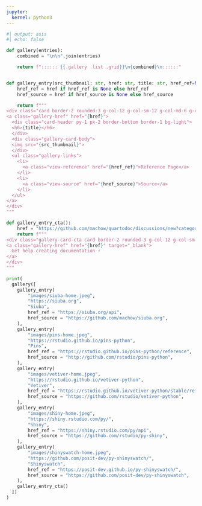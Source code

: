 ```yaml
---
jupyter:
  kernel: python3
---
```


:::::: {.column-page }


```python
#| output: asis
#| echo: false

def gallery(entries):
    combined = "\n\n".join(entries)

    return f":::::: {{.gallery .list .grid}}\n{combined}\n::::::"


def gallery_entry(src_thumbnail: str, href: str, title: str, href_ref=None, href_source=None):
    href_ref = href if href_ref is None else href_ref
    href_source = href if href_source is None else href_source

    return f"""
<div class="card border-2 rounded-3 g-col-12 g-col-sm-12 g-col-md-6 g-col-lg-4 mb-2">
<a class="gallery-href" href="{href}">
  <div class="card-header py-1 px-2 border-bottom border-1 bg-light">
  <h6>{title}</h6>
  </div>
  <div class="gallery-card-body">
  <img src="{src_thumbnail}">
  </div>
  <ul class="gallery-links">
    <li>
      <a class="view-reference" href="{href_ref}">Reference Page</a>
    </li>
    <li>
      <a class="view-source" href="{href_source}">Source</a>
    </li>
  </ul>
</a>
</div>
"""

def gallery_entry_cta():
    href = "https://github.com/machow/quartodoc/discussions/new?category=general&title=New%20Doc%20Site:"
    return f"""
<div class="gallery-card-cta card border-2 rounded-3 g-col-12 g-col-sm-12 g-col-md-6 g-col-lg-4 mb-2">
<a class="gallery-href" href="{href}" target="_blank">
  Get help creating documentation ⚡️
</a>
</div>
"""

print(
  gallery([
    gallery_entry(
        "images/siuba-home.jpeg",
        "https://siuba.org",
        "Siuba",
        href_ref = "https://siuba.org/api",
        href_source = "https://github.com/machow/siuba.org",
    ),
    gallery_entry(
        "images/pins-home.jpeg",
        "https://rstudio.github.io/pins-python",
        "Pins",
        href_ref = "https://rstudio.github.io/pins-python/reference",
        href_source = "http://github.com/rstudio/pins-python",
    ),
    gallery_entry(
        "images/vetiver-home.jpeg",
        "https://rstudio.github.io/vetiver-python",
        "Vetiver",
        href_ref = "https://rstudio.github.io/vetiver-python/stable/reference",
        href_source = "https://github.com/rstudio/vetiver-python",
    ),
    gallery_entry(
        "images/shiny-home.jpeg",
        "https://shiny.rstudio.com/py/",
        "Shiny",
        href_ref = "https://shiny.rstudio.com/py/api",
        href_source = "https://github.com/rstudio/py-shiny",
    ),
    gallery_entry(
        "images/shinyswatch-home.jpeg",
        "https://github.com/posit-dev/py-shinyswatch/",
        "Shinyswatch",
        href_ref = "https://posit-dev.github.io/py-shinyswatch/",
        href_source = "https://github.com/posit-dev/py-shinyswatch",
    ),
    gallery_entry_cta()
  ])
)
```


::::::
